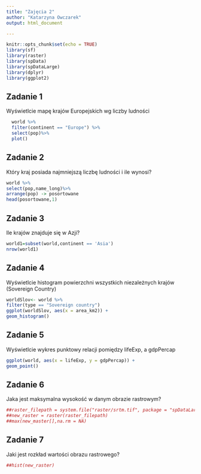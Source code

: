 ```yaml
---
title: "Zajęcia 2"
author: "Katarzyna Owczarek"
output: html_document

---
```


```r
knitr::opts_chunk$set(echo = TRUE)
library(sf)
library(raster)
library(spData)
library(spDataLarge)
library(dplyr)
library(ggplot2)
```

## Zadanie 1

Wyświetlcie mapę krajów Europejskich  wg liczby ludności

```r
  world %>%
  filter(continent == "Europe") %>%
  select(pop)%>%
  plot()

```

## Zadanie 2

Który kraj posiada najmniejszą liczbę ludności i ile wynosi?
```r
world %>%
select(pop,name_long)%>%
arrange(pop) -> posortowane
head(posortowane,1)
```

## Zadanie 3

Ile krajów znajduje się w Azji?

```r
world1=subset(world,continent == 'Asia')
nrow(world1)

```

## Zadanie 4

Wyświetlcie histogram powierzchni  wszystkich niezależnych krajów (Sovereign Country)

```r
worldSlov<- world %>%
filter(type == "Sovereign country")
ggplot(worldSlov, aes(x = area_km2)) +
geom_histogram()

```


## Zadanie 5

Wyświetlcie wykres punktowy relacji pomiędzy lifeExp, a gdpPercap

```r
ggplot(world, aes(x = lifeExp, y = gdpPercap)) +
geom_point()

```

## Zadanie 6

Jaka jest maksymalna wysokość w danym obrazie rastrowym?

```r
##raster_filepath = system.file("raster/srtm.tif", package = "spDataLarge")
##new_raster = raster(raster_filepath)
##max(new_master[],na.rm = NA)

```

## Zadanie 7
Jaki jest rozkład wartości obrazu rastrowego?
```r
##hist(new_raster)
```
